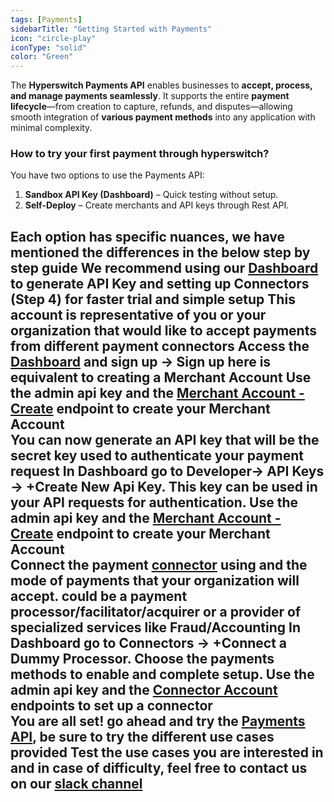 ```yaml
---
tags: [Payments]
sidebarTitle: "Getting Started with Payments"
icon: "circle-play"
iconType: "solid"
color: "Green"
---
```


The **Hyperswitch Payments API** enables businesses to **accept, process, and manage payments seamlessly**. It supports the entire **payment lifecycle**—from creation to capture, refunds, and disputes—allowing smooth integration of **various payment methods** into any application with minimal complexity.

### How to try your first payment through hyperswitch?
You have two options to use the Payments API:

1. **Sandbox API Key (Dashboard)** – Quick testing without setup.  
2. **Self-Deploy** – Create merchants and API keys through Rest API.  

Each option has specific nuances, we have mentioned the differences in the below step by step guide
<Tip>We recommend using our [Dashboard](https://app.hyperswitch.io/dashboard/login) to generate API Key and setting up Connectors (Step 4)</Tip> for faster trial and simple setup
<Steps>
  <Step title="Create a Merchant Account">
    This account is representative of you or your organization that would like to accept payments from different <Tooltip tip="Can be a payment method or payment service provider">payment connectors</Tooltip>
    <Steps>
  <Step title="Hyperswitch Dashboard flow" icon= "box-open">
    Access the <Tooltip tip="Control Center is a frontend interface for the API to track and test payments">[Dashboard](https://app.hyperswitch.io/dashboard/login)</Tooltip> and sign up -> **Sign up here is equivalent to creating a Merchant Account**
  </Step>
  <Step title="Self-Deploy flow" icon="map-pin">
   Use the admin api key and the [Merchant Account - Create](api-reference/merchant-account/merchant-account--create) endpoint to create your Merchant Account
  </Step>  
</Steps>
  </Step>
  <Step title="Create API Key">
   You can now generate an API key that will be the secret key used to authenticate your payment request
 <Steps>
  <Step title="Hyperswitch Dashboard flow" icon= "box-open">
    In Dashboard go to Developer-> API Keys -> +Create New Api Key. This key can be used in your API requests for authentication.
  </Step>
  <Step title="Self-Deploy flow" icon="map-pin">
   Use the admin api key and the [Merchant Account - Create](api-reference/merchant-account/merchant-account--create) endpoint to create your Merchant Account
  </Step>  
</Steps>
  </Step>
  <Step title="Set up Connectors">
    Connect the payment [connector](api-reference/merchant-connector-account/merchant-connector--create) using and the mode of payments that your organization will accept. could be a payment processor/facilitator/acquirer or a provider of specialized services like Fraud/Accounting
  <Steps>
  <Step title="Hyperswitch Dashboard flow" icon= "box-open">
    In Dashboard go to Connectors -> <Tooltip tip="Adding other connectors (eg. Adyen) will require you to go through their respective documentation">+Connect a Dummy Processor</Tooltip>. Choose the payments methods to enable and complete setup.
  </Step>
  <Step title="Self-Deploy flow" icon="map-pin">
   Use the admin api key and the [Connector Account](api-reference/merchant-connector-account/merchant-connector--create) endpoints to set up a connector
  </Step>  
</Steps>
  </Step>
  <Step title="Try your first payment">
    You are all set! go ahead and try the [Payments API](api-reference/payments/payments--create), be sure to try the different use cases provided
  </Step>
  <Step title="We are here to help" icon="circle-info">
   Test the use cases you are interested in and in case of difficulty, feel free to contact us on our [slack channel](hyperswitch-io.slack.com)
  </Step>
</Steps>
---